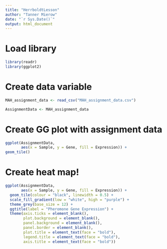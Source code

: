 ```yaml
---
title: "HerrboldtLesson"
author: "Tanner Mierow"
date: "`r Sys.Date()`"
output: html_document
---
```

# Load library
```r
library(readr)
library(ggplot2)
```
# Create data variable
```r
MAH_assignment_data <- read_csv("MAH_assignment_data.csv")

AssignmentData <- MAH_assignment_data
```
# Create GG plot with assignment data
```r
ggplot(AssignmentData,
       aes(x = Sample, y = Gene, fill = Expression)) +
geom_tile()
```
# Create heat map!
```r
ggplot(AssignmentData,
       aes(x = Sample, y = Gene, fill = Expression)) +
  geom_tile(colour = "black", linewidth = 0.5) +
  scale_fill_gradient(low = "white", high = "purple") +
  theme_grey(base_size = 12) +
  ggtitle(label = "Pheromone Gene Expression") +
  theme(axis.ticks = element_blank(),
        plot.background = element_blank(),
        panel.background = element_blank(),
        panel.border = element_blank(),
        plot.title = element_text(face = "bold"),
        legend.title = element_text(face = "bold"),
        axis.title = element_text(face = "bold"))
```